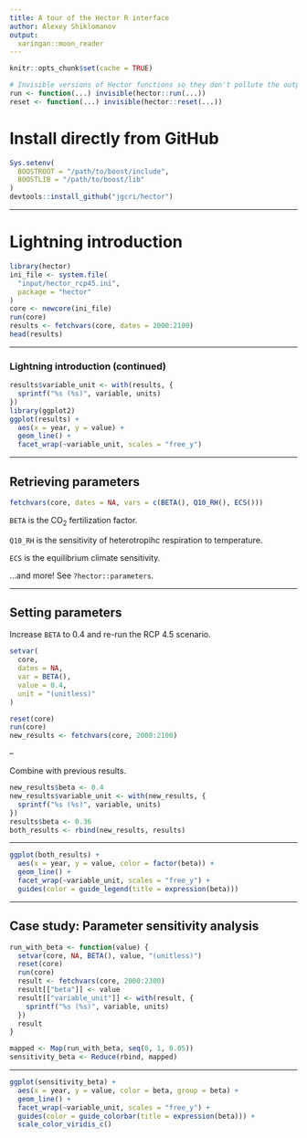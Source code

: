 ```yaml
---
title: A tour of the Hector R interface
author: Alexey Shiklomanov
output:
  xaringan::moon_reader
---
```


```r
knitr::opts_chunk$set(cache = TRUE)

# Invisible versions of Hector functions so they don't pollute the output
run <- function(...) invisible(hector::run(...))
reset <- function(...) invisible(hector::reset(...))
```

# Install directly from GitHub

```r
Sys.setenv(
  BOOSTROOT = "/path/to/boost/include",
  BOOSTLIB = "/path/to/boost/lib"
)
devtools::install_github("jgcri/hector")
```

---

# Lightning introduction

```r
library(hector)
ini_file <- system.file(
  "input/hector_rcp45.ini",
  package = "hector"
)
core <- newcore(ini_file)
run(core)
results <- fetchvars(core, dates = 2000:2100)
head(results)
```

---

### Lightning introduction (continued)

```r
results$variable_unit <- with(results, {
  sprintf("%s (%s)", variable, units) 
})
library(ggplot2)
ggplot(results) +
  aes(x = year, y = value) +
  geom_line() +
  facet_wrap(~variable_unit, scales = "free_y")
```

---

## Retrieving parameters

```r
fetchvars(core, dates = NA, vars = c(BETA(), Q10_RH(), ECS()))
```

`BETA` is the CO<sub>2</sub> fertilization factor.

`Q10_RH` is the sensitivity of heterotropihc respiration to temperature.

`ECS` is the equilibrium climate sensitivity.

...and more! See `?hector::parameters`.

---

## Setting parameters

Increase `BETA` to 0.4 and re-run the RCP 4.5 scenario.

```r
setvar(
  core,
  dates = NA,
  var = BETA(),
  value = 0.4,
  unit = "(unitless)"
)

reset(core)
run(core)
new_results <- fetchvars(core, 2000:2100)
```

--

Combine with previous results.

```r
new_results$beta <- 0.4 
new_results$variable_unit <- with(new_results, {
  sprintf("%s (%s)", variable, units)
})
results$beta <- 0.36
both_results <- rbind(new_results, results)
```

---

```r
ggplot(both_results) +
  aes(x = year, y = value, color = factor(beta)) +
  geom_line() +
  facet_wrap(~variable_unit, scales = "free_y") +
  guides(color = guide_legend(title = expression(beta)))
```

---

## Case study: Parameter sensitivity analysis

```r
run_with_beta <- function(value) {
  setvar(core, NA, BETA(), value, "(unitless)")
  reset(core)
  run(core)
  result <- fetchvars(core, 2000:2300)
  result[["beta"]] <- value
  result[["variable_unit"]] <- with(result, {
    sprintf("%s (%s)", variable, units)
  })
  result
}

mapped <- Map(run_with_beta, seq(0, 1, 0.05))
sensitivity_beta <- Reduce(rbind, mapped)
```

---

```r
ggplot(sensitivity_beta) +
  aes(x = year, y = value, color = beta, group = beta) +
  geom_line() +
  facet_wrap(~variable_unit, scales = "free_y") +
  guides(color = guide_colorbar(title = expression(beta))) +
  scale_color_viridis_c()
```
